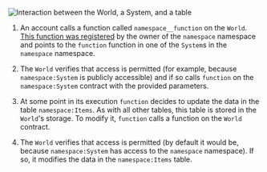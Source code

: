 ![Interaction between the `World`, a `System`, and a table](./world-table.svg)

1. An account calls a function called `namespace__function` on the `World`.
   [This function was registered](./function-selectors) by the owner of the `namespace` namespace and points to the `function` function in one of the `System`s in the `namespace` namespace.

2. The `World` verifies that access is permitted (for example, because `namespace:System` is publicly accessible) and if so calls `function` on the `namespace:System` contract with the provided parameters.

3. At some point in its execution `function` decides to update the data in the table `namespace:Items`.
   As with all other tables, this table is stored in the `World`'s storage.
   To modify it, `function` calls a function on the `World` contract.

4. The `World` verifies that access is permitted (by default it would be, because `namespace:System` has access to the `namespace` namespace).
   If so, it modifies the data in the `namespace:Items` table.
